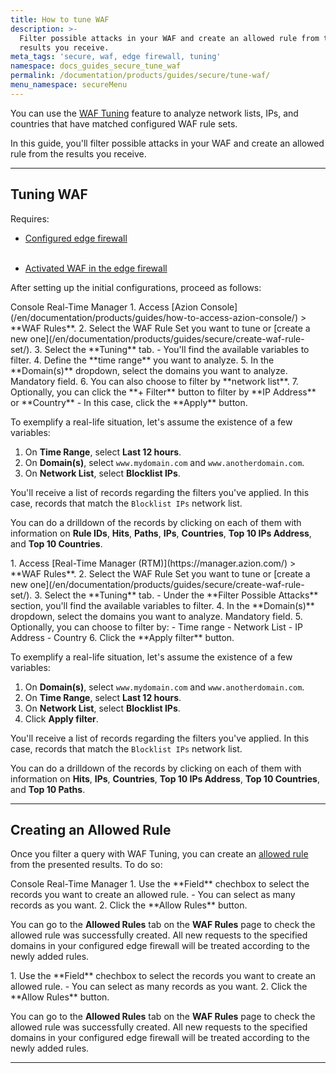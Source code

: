 ```yaml
---
title: How to tune WAF
description: >-
  Filter possible attacks in your WAF and create an allowed rule from the
  results you receive.
meta_tags: 'secure, waf, edge firewall, tuning'
namespace: docs_guides_secure_tune_waf
permalink: /documentation/products/guides/secure/tune-waf/
menu_namespace: secureMenu
---
```




You can use the [WAF Tuning](/en/documentation/products/secure/edge-firewall/web-application-firewall/#waf-tuning) feature to analyze network lists, IPs, and countries that have matched configured WAF rule sets.

In this guide, you'll filter possible attacks in your WAF and create an allowed rule from the results you receive.

---

## Tuning WAF

Requires:

- <Tag severity="info" client:only="vue">[Configured edge firewall](/en/documentation/products/guides/secure/edge-firewall-configure-main-settings/)</Tag><br></br>

- <Tag severity="info" client:only="vue">[Activated WAF in the edge firewall](/en/documentation/products/guides/secure/edge-firewall-configure-main-settings/#modules)</Tag>

After setting up the initial configurations, proceed as follows:

<Tabs client:visible>
    <Fragment slot="tab.console">Console</Fragment>
    <Fragment slot="tab.rtm">Real-Time Manager</Fragment>

<Fragment slot="panel.console">
1. Access [Azion Console](/en/documentation/products/guides/how-to-access-azion-console/) > **WAF Rules**.
2. Select the WAF Rule Set you want to tune or [create a new one](/en/documentation/products/guides/secure/create-waf-rule-set/).
3. Select the **Tuning** tab.
    - You'll find the available variables to filter.
4. Define the **time range** you want to analyze.
5. In the **Domain(s)** dropdown, select the domains you want to analyze. Mandatory field.
6. You can also choose to filter by **network list**.
7. Optionally, you can click the **+ Filter** button to filter by **IP Address** or **Country**
    - In this case, click the **Apply** button.

To exemplify a real-life situation, let's assume the existence of a few variables:

1. On **Time Range**, select **Last 12 hours**.
2. On **Domain(s)**, select `www.mydomain.com` and `www.anotherdomain.com`.
3. On **Network List**, select **Blocklist IPs**.

You'll receive a list of records regarding the filters you've applied. In this case, records that match the `Blocklist IPs` network list.

You can do a drilldown of the records by clicking on each of them with information on **Rule IDs**, **Hits**, **Paths**, **IPs**, **Countries**, **Top 10 IPs Address**, and **Top 10 Countries**.
</Fragment>

<Fragment slot="panel.rtm">
1. Access [Real-Time Manager (RTM)](https://manager.azion.com/) > **WAF Rules**.
2. Select the WAF Rule Set you want to tune or [create a new one](/en/documentation/products/guides/secure/create-waf-rule-set/).
3. Select the **Tuning** tab.
    - Under the **Filter Possible Attacks** section, you'll find the available variables to filter.
4. In the **Domain(s)** dropdown, select the domains you want to analyze. Mandatory field.
5. Optionally, you can choose to filter by:
    - Time range
    - Network List
    - IP Address
    - Country
6. Click the **Apply filter** button.

To exemplify a real-life situation, let's assume the existence of a few variables:

1. On **Domain(s)**, select `www.mydomain.com` and `www.anotherdomain.com`.
2. On **Time Range**, select **Last 12 hours**.
3. On **Network List**, select **Blocklist IPs**.
4. Click **Apply filter**.

You'll receive a list of records regarding the filters you've applied. In this case, records that match the `Blocklist IPs` network list.

You can do a drilldown of the records by clicking on each of them with information on **Hits**, **IPs**, **Countries**, **Top 10 IPs Address**, **Top 10 Countries**, and **Top 10 Paths**.
</Fragment>

</Tabs>

---

## Creating an Allowed Rule

Once you filter a query with WAF Tuning, you can create an [allowed rule](/en/documentation/products/secure/edge-firewall/web-application-firewall/custom-allowed-rules/) from the presented results. To do so:

<Tabs client:visible>
    <Fragment slot="tab.console">Console</Fragment>
    <Fragment slot="tab.rtm">Real-Time Manager</Fragment>

<Fragment slot="panel.console">
1. Use the **Field** chechbox to select the records you want to create an allowed rule.
    - You can select as many records as you want.
2. Click the **Allow Rules** button.

You can go to the **Allowed Rules** tab on the **WAF Rules** page to check the allowed rule was successfully created. All new requests to the specified domains in your configured edge firewall will be treated according to the newly added rules.
</Fragment>

<Fragment slot="panel.rtm">
1. Use the **Field** chechbox to select the records you want to create an allowed rule.
    - You can select as many records as you want.
2. Click the **Allow Rules** button.

You can go to the **Allowed Rules** tab on the **WAF Rules** page to check the allowed rule was successfully created. All new requests to the specified domains in your configured edge firewall will be treated according to the newly added rules.
</Fragment>

</Tabs>

---

